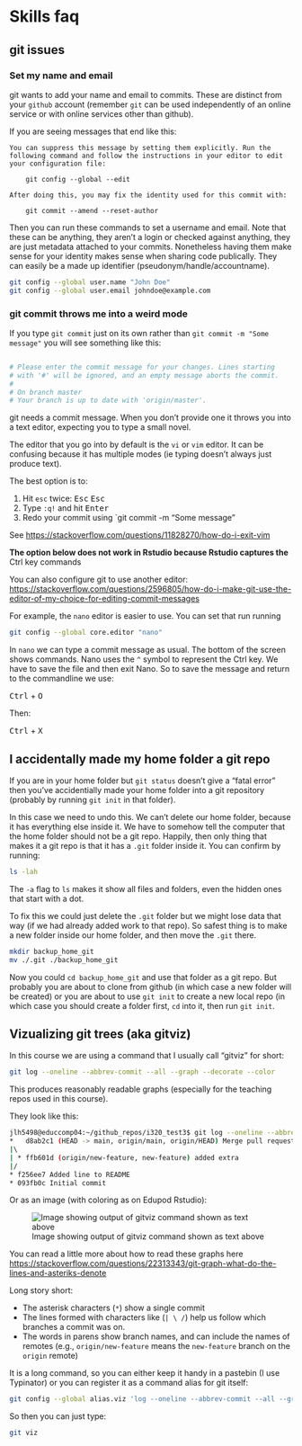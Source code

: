 # Skills faq {#sec-skills-faq}

## git issues

### Set my name and email

git wants to add your name and email to commits. These are distinct from your `github` account (remember `git` can be used independently of an online service or with online services other than github).

If you are seeing messages that end like this:

    You can suppress this message by setting them explicitly. Run the
    following command and follow the instructions in your editor to edit
    your configuration file:

        git config --global --edit

    After doing this, you may fix the identity used for this commit with:

        git commit --amend --reset-author

Then you can run these commands to set a username and email. Note that these can be anything, they aren't a login or checked against anything, they are just metadata attached to your commits. Nonetheless having them make sense for your identity makes sense when sharing code publically. They can easily be a made up identifier (pseudonym/handle/accountname).

```bash
git config --global user.name "John Doe"
git config --global user.email johndoe@example.com
```

### git commit throws me into a weird mode {#sec-vim}

If you type `git commit` just on its own rather than `git commit -m "Some message"` you will see something like this:

```bash

# Please enter the commit message for your changes. Lines starting
# with '#' will be ignored, and an empty message aborts the commit.
#
# On branch master
# Your branch is up to date with 'origin/master'.
```

git needs a commit message. When you don't provide one it throws you into a text editor, expecting you to type a small novel.

The editor that you go into by default is the `vi` or `vim` editor. It can be confusing because it has multiple modes (ie typing doesn't always just produce text).

The best option is to:

1.  Hit `esc` twice: <kbd>Esc</kbd> <kbd>Esc</kbd>  
2.  Type `:q!` and hit <kbd>Enter</kbd>
3.  Redo your commit using \`git commit -m "Some message"

See <https://stackoverflow.com/questions/11828270/how-do-i-exit-vim>

**The option below does not work in Rstudio because Rstudio captures the** <kdb>Ctrl</kdb> key commands

You can also configure git to use another editor: <https://stackoverflow.com/questions/2596805/how-do-i-make-git-use-the-editor-of-my-choice-for-editing-commit-messages>

For example, the `nano` editor is easier to use. You can set that run running

``` bash
git config --global core.editor "nano"
```

In `nano` we can type a commit message as usual. The bottom of the screen shows commands. Nano uses the `^` symbol to represent the <kdb>Ctrl</kbd> key. We have to save the file and then exit Nano. So to save the message and return to the commandline we use:

<kbd>Ctrl</kbd> + <kbd>O</kbd>

Then:

<kbd>Ctrl</kbd> + <kbd>X</kbd>

## I accidentally made my home folder a git repo {#sec-faq-home-git-folder}

If you are in your home folder but `git status` doesn't give a "fatal error" then you've accidentially made your home folder into a git repository (probably by running `git init` in that folder).

In this case we need to undo this. We can't delete our home folder, because it has everything else inside it. We have to somehow tell the computer that the home folder should not be a git repo. Happily, then only thing that makes it a git repo is that it has a `.git` folder inside it. You can confirm by running:

``` sh
ls -lah
```

The `-a` flag to `ls` makes it show all files and folders, even the hidden ones that start with a dot.

To fix this we could just delete the `.git` folder but we might lose data that way (if we had already added work to that repo). So safest thing is to make a new folder inside our home folder, and then move the `.git` there.

``` sh
mkdir backup_home_git
mv ./.git ./backup_home_git
```

Now you could `cd backup_home_git` and use that folder as a git repo. But probably you are about to clone from github (in which case a new folder will be created) or you are about to use `git init` to create a new local repo (in which case you should create a folder first, `cd` into it, then run `git init`.

## Vizualizing git trees (aka gitviz) {#sec-gitviz}

In this course we are using a command that I usually call "gitviz" for short:

```sh
git log --oneline --abbrev-commit --all --graph --decorate --color
```

This produces reasonably readable graphs (especially for the teaching repos used in this course).

They look like this:

```bash
jlh5498@educcomp04:~/github_repos/i320_test3$ git log --oneline --abbrev-commit --all --graph --decorate --color
*   d8ab2c1 (HEAD -> main, origin/main, origin/HEAD) Merge pull request #1 from jameshowison/new-feature
|\  
| * ffb601d (origin/new-feature, new-feature) added extra
|/  
* f256ee7 Added line to README
* 093fb0c Initial commit
```

Or as an image (with coloring as on Edupod Rstudio):

![Image showing output of gitviz command shown as text above](images/gitviz_example.png)

You can read a little more about how to read these graphs here <https://stackoverflow.com/questions/22313343/git-graph-what-do-the-lines-and-asteriks-denote>

Long story short:

* The asterisk characters (`*`) show a single commit
* The lines formed with characters like (`| \ /`) help us follow which branches a commit was on.
* The words in parens show branch names, and can include the names of remotes (e.g., `origin/new-feature` means the `new-feature` branch on the `origin` remote)

It is a long command, so you can either keep it handy in a pastebin (I use Typinator) or you can register it as a command alias for git itself:

```sh
git config --global alias.viz 'log --oneline --abbrev-commit --all --graph --decorate --color'
```

So then you can just type:

```sh
git viz
```

